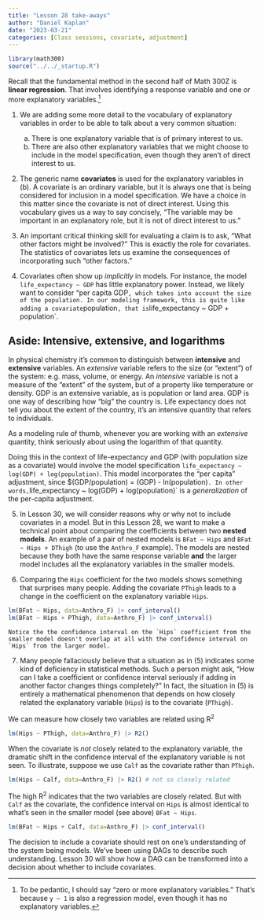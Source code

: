 ```yaml
---
title: "Lesson 28 take-aways"
author: "Daniel Kaplan"
date: "2023-03-21"
categories: [Class sessions, covariate, adjustment]
---
```


```r
library(math300)
source("../../_startup.R")
```

Recall that the fundamental method in the second half of Math 300Z is **linear regression**. That involves identifying a response variable and one or more explanatory variables.^[To be pedantic, I should say "zero or more explanatory variables." That's because `y ~ 1` is also a regression model, even though it has no explanatory variables.]

1. We are adding some more detail to the vocabulary of explanatory variables in order to be able to talk about a very common situation:
    a. There is one explanatory variable that is of primary interest to us.
    b. There are also other explanatory variables that we might choose to include in the model specification, even though they aren't of direct interest to us.
    
2. The generic name **covariates** is used for the explanatory variables in (b). A covariate is an ordinary variable, but it is always one that is being considered for inclusion in a model specification. We have a choice in this matter since the covariate is not of direct interest. Using this vocabulary gives us a way to say concisely, "The variable may be important in an explanatory role, but it is not of direct interest to us."

3. An important critical thinking skill for evaluating a claim is to ask, "What other factors might be involved?" This is exactly the role for covariates. The statistics of covariates lets us examine the consequences of incorporating such "other factors."

4. Covariates often show up *implicitly* in models. For instance, the model `life_expectancy ~ GDP` has little explanatory power. Instead, we likely want to consider "per capita GDP`, which takes into account the size of the population. In our modeling framework, this is quite like adding a covariate `population`, that is `life_expectancy ~ GDP + population`. 

::: {.callout-note}
## Aside: Intensive, extensive, and logarithms

In physical chemistry it's common to distinguish between **intensive** and **extensive** variables. An *extensive* variable refers to the size (or "extent") of the system: e.g. mass, volume, or energy. An *intensive* variable is not a measure of the "extent" of the system, but of a property like temperature or density. GDP is an extensive variable, as is population or land area. GDP is one way of describing how "big" the country is. Life expectancy does not tell you about the extent of the country, it's an intensive quantity that refers to individuals.

As a modeling rule of thumb, whenever you are working with an *extensive* quantity, think seriously about using the logarithm of that quantity. 

Doing this in the context of life-expectancy and GDP (with population size as a covariate) would involve the model specification `life_expectancy ~ log(GDP) + log(population)`. This model incorporates the "per capita" adjustment, since $\ln(GDP/population) = \ln(GDP) - ln(population)`. In other words, `life_expectancy ~ log(GDP) + log(population)` is a *generalization* of the per-capita adjustment. 

:::

5. In Lesson 30, we will consider reasons why or why not to include covariates in a model. But in this Lesson 28, we want to make a technical point about comparing the coefficients between two **nested models**. An example of a pair of nested models is `BFat ~ Hips` and `BFat ~ Hips + DThigh` (to use the `Anthro_F` example). The models are nested because they both have the same response variable **and** the larger model includes all the explanatory variables in the smaller models.

6. Comparing the `Hips` coefficient for the two models shows something that surprises many people. Adding the covariate `PThigh` leads to a change in the coefficient on the explanatory variable `Hips`.
    
```r
lm(BFat ~ Hips, data=Anthro_F) |> conf_interval()
lm(BFat ~ Hips + PThigh, data=Anthro_F) |> conf_interval()
```
    
    Notice the the confidence interval on the `Hips` coefficient from the smaller model doesn't overlap at all with the confidence interval on `Hips` from the larger model.


7. Many people fallaciously believe that a situation as in (5) indicates some kind of deficiency in statistical methods. Such a person might ask, "How can I take a coefficient or confidence interval seriously if adding in another factor changes things completely?" In fact, the situation in (5) is entirely a mathematical phenomenon that depends on how closely related the explanatory variable (`Hips`) is to the covariate (`PThigh`). 

We can measure how closely two variables are related using R^2^
    
```r
lm(Hips ~ PThigh, data=Anthro_F) |> R2()
```
    
When the covariate is *not* closely related to the explanatory variable, the dramatic shift in the confidence interval of the explanatory variable is not seen. To illustrate, suppose we use `Calf` as the covariate rather than `PThigh`.

```r
lm(Hips ~ Calf, data=Anthro_F) |> R2() # not so closely related
```   
    
The high R^2^ indicates that the two variables are closely related. But with `Calf` as the covariate, the confidence interval on `Hips` is almost identical to what's seen in the smaller model (see above) `BFat ~ Hips`.

```r
lm(BFat ~ Hips + Calf, data=Anthro_F) |> conf_interval()
```
        
The decision to include a covariate should rest on one's understanding of the system being models. We've been using DAGs to describe such understanding. Lesson 30 will show how a DAG can be transformed into a decision about whether to include covariates.
